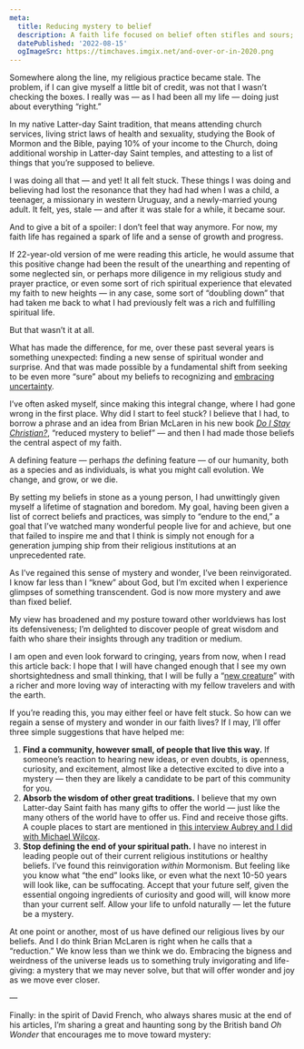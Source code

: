 ```yaml
---
meta:
  title: Reducing mystery to belief
  description: A faith life focused on belief often stifles and sours; one that embraces mystery and wonder can be life-giving.
  datePublished: '2022-08-15'
  ogImageSrc: https://timchaves.imgix.net/and-over-or-in-2020.png
---
```



Somewhere along the line, my religious practice became stale. The problem, if I can give myself a little bit of credit, was not that I wasn’t checking the boxes. I really was — as I had been all my life — doing just about everything “right.”

In my native Latter-day Saint tradition, that means attending church services, living strict laws of health and sexuality, studying the Book of Mormon and the Bible, paying 10% of your income to the Church, doing additional worship in Latter-day Saint temples, and attesting to a list of things that you’re supposed to believe.

I was doing all that — and yet! It all felt stuck. These things I was doing and believing had lost the resonance that they had had when I was a child, a teenager, a missionary in western Uruguay, and a newly-married young adult. It felt, yes, stale — and after it was stale for a while, it became sour.

And to give a bit of a spoiler: I don’t feel that way anymore. For now, my faith life has regained a spark of life and a sense of growth and progress.

If 22-year-old version of me were reading this article, he would assume that this positive change had been the result of the unearthing and repenting of some neglected sin, or perhaps more diligence in my religious study and prayer practice, or even some sort of rich spiritual experience that elevated my faith to new heights — in any case, some sort of “doubling down” that had taken me back to what I had previously felt was a rich and fulfilling spiritual life.

But that wasn’t it at all.

What has made the difference, for me, over these past several years is something unexpected: finding a new sense of spiritual wonder and surprise. And that was made possible by a fundamental shift from seeking to be even more “sure” about my beliefs to recognizing and [embracing uncertainty](https://timchaves.com/articles/knowledge-vs-belief).

I’ve often asked myself, since making this integral change, where I had gone wrong in the first place. Why did I start to feel stuck? I believe that I had, to borrow a phrase and an idea from Brian McLaren in his new book _[Do I Stay Christian?](https://www.amazon.com/Do-Stay-Christian-Disappointed-Disillusioned/)_, “reduced mystery to belief” — and then I had made those beliefs the central aspect of my faith.

A defining feature — perhaps _the_ defining feature — of our humanity, both as a species and as individuals, is what you might call evolution. We change, and grow, or we die.

By setting my beliefs in stone as a young person, I had unwittingly given myself a lifetime of stagnation and boredom. My goal, having been given a list of correct beliefs and practices, was simply to “endure to the end,” a goal that I’ve watched many wonderful people live for and achieve, but one that failed to inspire me and that I think is simply not enough for a generation jumping ship from their religious institutions at an unprecedented rate.

As I’ve regained this sense of mystery and wonder, I’ve been reinvigorated. I know far less than I “knew” about God, but I’m excited when I experience glimpses of something transcendent. God is now more mystery and awe than fixed belief.

My view has broadened and my posture toward other worldviews has lost its defensiveness; I’m delighted to discover people of great wisdom and faith who share their insights through any tradition or medium.

I am open and even look forward to cringing, years from now, when I read this article back: I hope that I will have changed enough that I see my own shortsightedness and small thinking, that I will be fully a “[new creature](https://biblehub.com/kjv/2_corinthians/5.htm)” with a richer and more loving way of interacting with my fellow travelers and with the earth.

If you’re reading this, you may either feel or have felt stuck. So how can we regain a sense of mystery and wonder in our faith lives? If I may, I’ll offer three simple suggestions that have helped me:

1. **Find a community, however small, of people that live this way.** If someone’s reaction to hearing new ideas, or even doubts, is openness, curiosity, and excitement, almost like a detective excited to dive into a mystery — then they are likely a candidate to be part of this community for you.
2. **Absorb the wisdom of other great traditions.** I believe that my own Latter-day Saint faith has many gifts to offer the world — just like the many others of the world have to offer us. Find and receive those gifts. A couple places to start are mentioned in [this interview Aubrey and I did with Michael Wilcox](https://www.youtube.com/watch?v=S_xmLBfPZMs).
3. **Stop defining the end of your spiritual path.** I have no interest in leading people out of their current religious institutions or healthy beliefs. I’ve found this reinvigoration _within_ Mormonism. But feeling like you know what “the end” looks like, or even what the next 10-50 years will look like, can be suffocating. Accept that your future self, given the essential ongoing ingredients of curiosity and good will, will know more than your current self. Allow your life to unfold naturally — let the future be a mystery.

At one point or another, most of us have defined our religious lives by our beliefs. And I do think Brian McLaren is right when he calls that a “reduction.” We know less than we think we do. Embracing the bigness and weirdness of the universe leads us to something truly invigorating and life-giving: a mystery that we may never solve, but that will offer wonder and joy as we move ever closer.

—

Finally: in the spirit of David French, who always shares music at the end of his articles, I’m sharing a great and haunting song by the British band _Oh Wonder_ that encourages me to move toward mystery:

<YouTube url="https://www.youtube.com/watch?v=zyyJF_rbaqg" />
